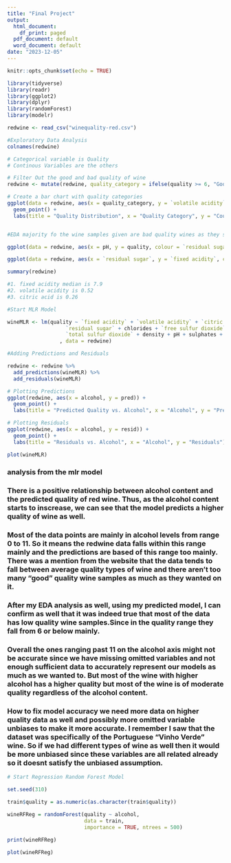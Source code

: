 ---
title: "Final Project"
output:
  html_document:
    df_print: paged
  pdf_document: default
  word_document: default
date: "2023-12-05"
---

```{r setup, include=FALSE}
knitr::opts_chunk$set(echo = TRUE)
```

```{r cars}

library(tidyverse)
library(readr)
library(ggplot2)
library(dplyr)
library(randomForest)
library(modelr)

redwine <- read_csv("winequality-red.csv")
```

```{r}

#Exploratory Data Analysis
colnames(redwine)

# Categorical variable is Quality
# Continous Variables are the others

```

```{r}

# Filter Out the good and bad quality of wine
redwine <- mutate(redwine, quality_category = ifelse(quality >= 6, "Good", "Bad"))

# Create a bar chart with quality categories
ggplot(data = redwine, aes(x = quality_category, y = `volatile acidity`, fill = quality_category)) +
  geom_point() +
  labs(title = "Quality Distribution", x = "Quality Category", y = "Count")


#EDA majority fo the wine samples given are bad quality wines as they said anything 6 or above is considered good wine.
```


```{r}
ggplot(data = redwine, aes(x = pH, y = quality, colour = `residual sugar`)) + geom_point()

```

```{r}
ggplot(data = redwine, aes(x = `residual sugar`, y = `fixed acidity`, colour = quality)) + geom_point()

```


```{r}
summary(redwine)

#1. fixed acidity median is 7.9
#2. volatile acidity is 0.52
#3. citric acid is 0.26

```

```{r}
#Start MLR Model

wineMLR <- lm(quality ~ `fixed acidity` + `volatile acidity` + `citric acid` +
                   `residual sugar` + chlorides + `free sulfur dioxide` + 
                   `total sulfur dioxide` + density + pH + sulphates + alcohol
                 , data = redwine)

#Adding Predictions and Residuals

redwine <- redwine %>% 
  add_predictions(wineMLR) %>% 
  add_residuals(wineMLR) 

```

```{r}

# Plotting Predictions
ggplot(redwine, aes(x = alcohol, y = pred)) +
  geom_point() +
  labs(title = "Predicted Quality vs. Alcohol", x = "Alcohol", y = "Predicted Quality")

# Plotting Residuals
ggplot(redwine, aes(x = alcohol, y = resid)) +
  geom_point() +
  labs(title = "Residuals vs. Alcohol", x = "Alcohol", y = "Residuals")


```

```{r}

plot(wineMLR)

```
### analysis from the mlr model
### There is a positive relationship between alcohol content and the predicted quality of red wine. Thus, as the alcohol content starts to inscrease, we can see that the model predicts a higher quality of wine as well.

### Most of the data points are mainly in alcohol levels from range 0 to 11. So it means the redwine data falls within this range mainly and the predictions are based of this range too mainly. There was a mention from the website that the data tends to fall between average quality types of wine and there aren't too many "good" quality wine samples as much as they wanted on it.

### After my EDA analysis as well, using my predicted model, I can confirm as well that it was indeed true that most of the data has low quality wine samples.Since in the quality range they fall from 6 or below mainly.

### Overall the ones ranging past 11 on the alcohol axis might not be accurate since we have missing omitted variables and not enough sufficient data to accurately represent our models as much as we wanted to. But most of the wine with higher alcohol has a higher quality but most of the wine is of moderate quality regardless of the alcohol content.

### How to fix model accuracy we need more data on higher quality data as well and possibly more omitted variable unbiases to make it more accurate. I remember I saw that the dataset was specifically of the Portuguese "Vinho Verde" wine. So if we had different types of wine as well then it would be more unbiased since these variables are all related already so it doesnt satisfy the unbiased assumption.

```{r}
# Start Regression Random Forest Model

set.seed(310)

train$quality = as.numeric(as.character(train$quality))

wineRFReg = randomForest(quality ~ alcohol, 
                         data = train, 
                         importance = TRUE, ntrees = 500) 

print(wineRFReg)

plot(wineRFReg)
```




